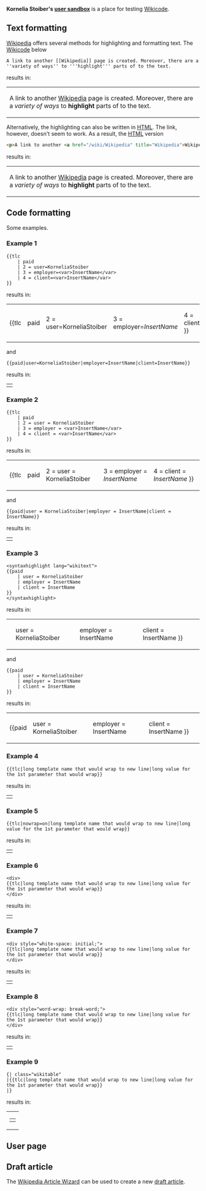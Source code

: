 {{User sandbox}}
<!-- EDIT BELOW THIS LINE -->

'''Kornelia Stoiber's [[Wikipedia:About_the_sandbox|user sandbox]]''' is a place for testing [[Wikicode]].

{{clear}}

==Text formatting==

[[Wikipedia]] offers several methods for highlighting and formatting text. The [[Wikicode]] below

<syntaxhighlight lang="wikitext">
A link to another [[Wikipedia]] page is created. Moreover, there are a ''variety of ways'' to '''highlight''' parts of to the text.
</syntaxhighlight>

results in:

{| style="border: #99B3FF solid 1px; text-align: left; padding: 1em"
|A link to another [[Wikipedia]] page is created. Moreover, there are a ''variety of ways'' to '''highlight''' parts of to the text.
|}

Alternatively, the highlighting can also be written in [[HTML]]. The link, however, doesn't seem to work. As a result, the [[HTML]] version

<syntaxhighlight lang="html">
<p>A link to another <a href="/wiki/Wikipedia" title="Wikipedia">Wikipedia</a> page is created. Moreover, there are a <em>variety of ways</em> to <strong>highlight</strong> parts of to the text.</p>
</syntaxhighlight>

results in:

{| style="border: #99B3FF solid 1px; text-align: left; padding: 1em"
|<p>A link to another <a href="/wiki/Wikipedia" title="Wikipedia">Wikipedia</a> page is created. Moreover, there are a <em>variety of ways</em> to <strong>highlight</strong> parts of to the text.</p>
|}

==Code formatting==

Some examples.

=== Example 1 ===

<syntaxhighlight lang="wikitext">
{{tlc
    | paid
    | 2 = user=KorneliaStoiber
    | 3 = employer=<var>InsertName</var>
    | 4 = client=<var>InsertName</var>
}}
</syntaxhighlight>

results in:

{| style="border: #99B3FF solid 1px; text-align: left; padding: 1em"
|{{tlc
    | paid
    | 2 = user=KorneliaStoiber
    | 3 = employer=<var>InsertName</var>
    | 4 = client=<var>InsertName</var>
}}
|}

and

<syntaxhighlight lang="wikitext" style="word-wrap: break-word">
{{paid|user=KorneliaStoiber|employer=InsertName|client=InsertName}}
</syntaxhighlight>

results in:

{| style="border: #99B3FF solid 1px; text-align: left; padding: 1em"
|{{paid|user=KorneliaStoiber|employer=InsertName|client=InsertName}}
|}

=== Example 2 ===

<syntaxhighlight lang="wikitext">
{{tlc
    | paid
    | 2 = user = KorneliaStoiber
    | 3 = employer = <var>InsertName</var>
    | 4 = client = <var>InsertName</var>
}}
</syntaxhighlight>

results in:

{| style="border: #99B3FF solid 1px; text-align: left; padding: 1em"
|{{tlc
    | paid
    | 2 = user = KorneliaStoiber
    | 3 = employer = <var>InsertName</var>
    | 4 = client = <var>InsertName</var>
}}
|}

and

<syntaxhighlight lang="wikitext">
{{paid|user = KorneliaStoiber|employer = InsertName|client = InsertName}}
</syntaxhighlight>

results in:

{| style="border: #99B3FF solid 1px; text-align: left; padding: 1em"
|{{paid|user = KorneliaStoiber|employer = InsertName|client = InsertName}}
|}

=== Example 3 ===

<source lang="wikitext">
<syntaxhighlight lang="wikitext">
{{paid
    | user = KorneliaStoiber
    | employer = InsertName
    | client = InsertName
}}
</syntaxhighlight>
</source>

results in:

{| style="border: #99B3FF solid 1px; text-align: left; padding: 1em"
|<syntaxhighlight lang="wikitext">
{{paid
    | user = KorneliaStoiber
    | employer = InsertName
    | client = InsertName
}}
</syntaxhighlight>
|}

and

<syntaxhighlight lang="wikitext">
{{paid
    | user = KorneliaStoiber
    | employer = InsertName
    | client = InsertName
}}
</syntaxhighlight>

results in:

{| style="border: #99B3FF solid 1px; text-align: left; padding: 1em"
| {{paid
    | user = KorneliaStoiber
    | employer = InsertName
    | client = InsertName
}}
|}

=== Example 4 ===

<syntaxhighlight lang="wikitext">
{{tlc|long template name that would wrap to new line|long value for the 1st parameter that would wrap}}
</syntaxhighlight>

results in:

{| style="border: #99B3FF solid 1px; text-align: left; padding: 1em"
|{{tlc|long template name that would wrap to new line|long value for the 1st parameter that would wrap}}
|}

=== Example 5 ===

<syntaxhighlight lang="wikitext">
{{tlc|nowrap=on|long template name that would wrap to new line|long value for the 1st parameter that would wrap}}
</syntaxhighlight>

results in:

{| style="border: #99B3FF solid 1px; text-align: left; padding: 1em"
|{{tlc|nowrap=on|long template name that would wrap to new line|long value for the 1st parameter that would wrap}}
|}

=== Example 6 ===

<syntaxhighlight lang="wikitext">
<div>
{{tlc|long template name that would wrap to new line|long value for the 1st parameter that would wrap}}
</div>
</syntaxhighlight>

results in:

{| style="border: #99B3FF solid 1px; text-align: left; padding: 1em"
|<div>
{{tlc|long template name that would wrap to new line|long value for the 1st parameter that would wrap}}
</div>
|}

=== Example 7 ===

<syntaxhighlight lang="wikitext">
<div style="white-space: initial;">
{{tlc|long template name that would wrap to new line|long value for the 1st parameter that would wrap}}
</div>
</syntaxhighlight>

results in:

{| style="border: #99B3FF solid 1px; text-align: left; padding: 1em"
|<div style="white-space: initial;">
{{tlc|long template name that would wrap to new line|long value for the 1st parameter that would wrap}}
</div>
|}

=== Example 8 ===

<syntaxhighlight lang="wikitext">
<div style="word-wrap: break-word;">
{{tlc|long template name that would wrap to new line|long value for the 1st parameter that would wrap}}
</div>
</syntaxhighlight>

results in:

{| style="border: #99B3FF solid 1px; text-align: left; padding: 1em"
|<div style="word-wrap: break-word;">
{{tlc|long template name that would wrap to new line|long value for the 1st parameter that would wrap}}
</div>
|}

=== Example 9 ===

<syntaxhighlight lang="wikitext">
{| class="wikitable"
|{{tlc|long template name that would wrap to new line|long value for the 1st parameter that would wrap}}
|}
</syntaxhighlight>

results in:

{| style="border: #99B3FF solid 1px; text-align: left; padding: 1em"
|
{| class="wikitable" width="242px"
|{{tlc|long template name that would wrap to new line|long value for the 1st parameter that would wrap}}
|}
|}

== User page ==
{{Userpage|border-s=1|border-c=#91DDE5|background=#D8F6FE}}

{{Userpage|border-s=1|border-c=#5acbd8|background=#e3f6f8}}

{{Userpage|border-s=1|border-c=#38d0fa|background=#def7fe}}

{{Userpage|border-s=1|border-c=#a3b9bf|background=#f5fdff}}

{{Userpage|border-s=1|border-c=#a3bcbf|background=#f5feff}}

==Draft article==
The [https://en.wikipedia.org/wiki/Wikipedia:Article_wizard/CreateDraft Wikipedia Article Wizard] can be used to create a new [https://en.wikipedia.org/wiki/Wikipedia:Drafts draft article].

